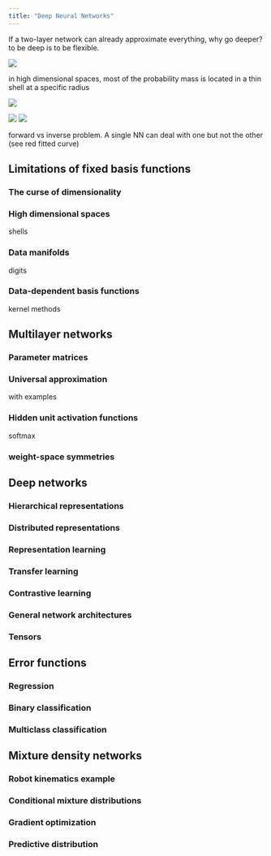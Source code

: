 ```yaml
---
title: "Deep Neural Networks"
---
```


If a two-layer network can already approximate everything, why go deeper? to be deep is to be flexible.

![](./img/DLFC/Chapter-6/Figure_5.png)

in high dimensional spaces, most of the probability mass is located in a thin shell at a specific radius

![](./img/DLFC/Chapter-6/Figure_9.png)

![](./img/DLFC/Chapter-6/Figure_17_a.png)
![](./img/DLFC/Chapter-6/Figure_17_b.png)

forward vs inverse problem. A single NN can deal with one but not the other (see red fitted curve)

## Limitations of fixed basis functions

### The curse of dimensionality

### High dimensional spaces

shells

### Data manifolds

digits

### Data-dependent basis functions

kernel methods

## Multilayer networks

### Parameter matrices

### Universal approximation

with examples

### Hidden unit activation functions

softmax

### weight-space symmetries

## Deep networks

### Hierarchical representations

### Distributed representations

### Representation learning

### Transfer learning

### Contrastive learning

### General network architectures

### Tensors

## Error functions

### Regression

### Binary classification

### Multiclass classification

## Mixture density networks

### Robot kinematics example

### Conditional mixture distributions

### Gradient optimization

### Predictive distribution

